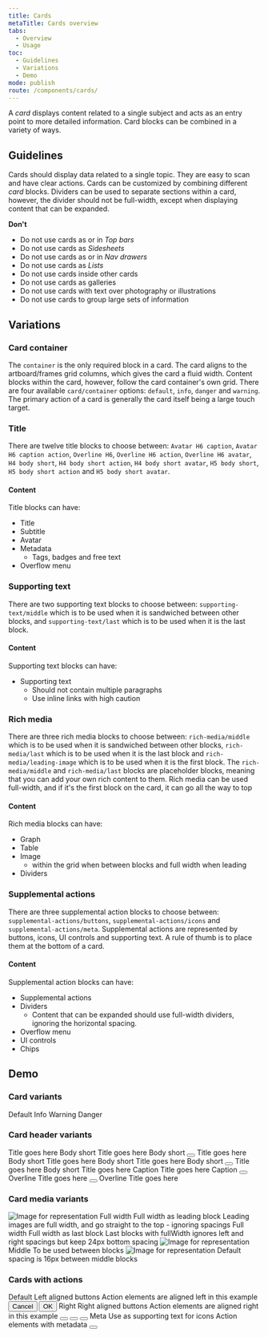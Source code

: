 ```yaml
---
title: Cards
metaTitle: Cards overview
tabs:
  - Overview
  - Usage
toc:
  - Guidelines
  - Variations
  - Demo
mode: publish
route: /components/cards/
---
```



A _card_ displays content related to a single subject and acts as an entry point to more detailed information. Card blocks can be combined in a variety of ways.

## Guidelines

Cards should display data related to a single topic. They are easy to scan and have clear actions. Cards can be customized by combining different _card_ blocks. Dividers can be used to separate sections within a card, however, the divider should not be full-width, except when displaying content that can be expanded.

**Don't**

- Do not use cards as or in _Top bars_
- Do not use cards as _Sidesheets_
- Do not use cards as or in _Nav drawers_
- Do not use cards as _Lists_
- Do not use cards inside other cards
- Do not use cards as galleries
- Do not use cards with text over photography or illustrations
- Do not use cards to group large sets of information

## Variations

### Card container

The `container` is the only required block in a card. The card aligns to the artboard/frames grid columns, which gives the card a fluid width. Content blocks within the card, however, follow the card container's own grid. There are four available `card/container` options: `default`, `info`, `danger` and `warning`. The primary action of a card is generally the card itself being a large touch target.

<FigmaImage
  url="https://www.figma.com/file/0bGXR2sCwMVSDNyyzu5BXrO5/Desktop-UI?node-id=201%3A131"
  alt="Figma design of card container"
/>

### Title

There are twelve title blocks to choose between: `Avatar H6 caption`, `Avatar H6 caption action`, `Overline H6`, `Overline H6 action`, `Overline H6 avatar`, `H4 body short`, `H4 body short action`, `H4 body short avatar`, `H5 body short`, `H5 body short action` and `H5 body short avatar`.

#### Content

Title blocks can have:

- Title
- Subtitle
- Avatar
- Metadata
  - Tags, badges and free text
- Overflow menu

<FigmaImage
  url="https://www.figma.com/file/0bGXR2sCwMVSDNyyzu5BXrO5/Desktop-UI?node-id=214%3A764"
  alt="Figma design of card content"
/>

### Supporting text

There are two supporting text blocks to choose between: `supporting-text/middle` which is to be used when it is sandwiched between other blocks, and `supporting-text/last` which is to be used when it is the last block.

#### Content

Supporting text blocks can have:

- Supporting text
  - Should not contain multiple paragraphs
  - Use inline links with high caution

<FigmaImage
  url="https://www.figma.com/file/0bGXR2sCwMVSDNyyzu5BXrO5/Desktop-UI?node-id=214%3A347"
  alt="Figma design of card supporting content"
/>

### Rich media

There are three rich media blocks to choose between: `rich-media/middle` which is to be used when it is sandwiched between other blocks, `rich-media/last` which is to be used when it is the last block and `rich-media/leading-image` which is to be used when it is the first block. The `rich-media/middle` and `rich-media/last` blocks are placeholder blocks, meaning that you can add your own rich content to them. Rich media can be used full-width, and if it's the first block on the card, it can go all the way to top

#### Content

Rich media blocks can have:

- Graph
- Table
- Image
  - within the grid when between blocks and full width when leading
- Dividers

<FigmaImage
  url="https://www.figma.com/file/0bGXR2sCwMVSDNyyzu5BXrO5/Desktop-UI?node-id=214%3A334"
  alt="Figma design of card rich media blocks"
/>

### Supplemental actions

There are three supplemental action blocks to choose between: `supplemental-actions/buttons`, `supplemental-actions/icons` and `supplemental-actions/meta`. Supplemental actions are represented by buttons, icons, UI controls and supporting text. A rule of thumb is to place them at the bottom of a card.

#### Content

Supplemental action blocks can have:

- Supplemental actions
- Dividers
  - Content that can be expanded should use full-width dividers, ignoring the horizontal spacing.
- Overflow menu
- UI controls
- Chips

<FigmaImage
  url="https://www.figma.com/file/0bGXR2sCwMVSDNyyzu5BXrO5/Desktop-UI?node-id=214%3A321"
  alt="Figma design of supplemental action"
/>

## Demo

### Card variants

<Playground>
  <div
    style={{
      display: 'grid',
      gridTemplateColumns: 'repeat(2, 260px)',
      gridGap: '32px',
    }}
  >
    <Card>
      <Card.CardHeader>
        <Typography variant="h5">Default</Typography>
      </Card.CardHeader>
    </Card>
    <Card variant="info">
      <Card.CardHeader>
        <Typography variant="h5">Info</Typography>
      </Card.CardHeader>
    </Card>
    <Card variant="warning">
      <Card.CardHeader>
        <Typography variant="h5">Warning</Typography>
      </Card.CardHeader>
    </Card>
    <Card variant="danger">
      <Card.CardHeader>
        <Typography variant="h5">Danger</Typography>
      </Card.CardHeader>
    </Card>
  </div>
</Playground>

### Card header variants

<Playground>
  <div
    style={{
      display: 'grid',
      gridTemplateColumns: 'repeat(2, 260px)',
      gridGap: '32px',
    }}
  >
    <Card variant="info">
      <Card.CardHeader>
        <Card.CardHeaderTitle>
          <Typography variant="h4">Title goes here</Typography>
          <Typography variant="body_short">Body short</Typography>
        </Card.CardHeaderTitle>
      </Card.CardHeader>
    </Card>
    <Card>
      <Card.CardHeader>
        <Card.CardHeaderTitle>
          <Typography variant="h4">Title goes here</Typography>
          <Typography variant="body_short">Body short</Typography>
        </Card.CardHeaderTitle>
        <Button variant="ghost_icon">
          <Icon name="more_vertical" title="more action" size={48}></Icon>
        </Button>
      </Card.CardHeader>
    </Card>
    <Card variant="danger">
      <Card.CardHeader>
        <Card.CardHeaderTitle>
          <Typography variant="h4">Title goes here</Typography>
          <Typography variant="body_short">Body short</Typography>
        </Card.CardHeaderTitle>
        <Avatar alt="Kitten" src="https://i.imgur.com/UM3mrju.jpg" size={40} />
      </Card.CardHeader>
    </Card>
    <Card variant="warning">
      <Card.CardHeader>
        <Card.CardHeaderTitle>
          <Typography variant="h5">Title goes here</Typography>
          <Typography variant="body_short">Body short</Typography>
        </Card.CardHeaderTitle>
      </Card.CardHeader>
    </Card>
    <Card>
      <Card.CardHeader>
        <Card.CardHeaderTitle>
          <Typography variant="h5">Title goes here</Typography>
          <Typography variant="body_short">Body short</Typography>
        </Card.CardHeaderTitle>
        <Button variant="ghost_icon">
          <Icon name="more_vertical" title="more action" size={48}></Icon>
        </Button>
      </Card.CardHeader>
    </Card>
    <Card variant="danger">
      <Card.CardHeader>
        <Card.CardHeaderTitle>
          <Typography variant="h5">Title goes here</Typography>
          <Typography variant="body_short">Body short</Typography>
        </Card.CardHeaderTitle>
        <Avatar alt="Kitten" src="https://i.imgur.com/UM3mrju.jpg" size={40} />
      </Card.CardHeader>
    </Card>
    <Card>
      <Card.CardHeader>
        <Avatar alt="Kitten" src="https://i.imgur.com/UM3mrju.jpg" size={40} />
        <Card.CardHeaderTitle>
          <Typography variant="h6">Title goes here</Typography>
          <Typography variant="body_short">Caption</Typography>
        </Card.CardHeaderTitle>
      </Card.CardHeader>
    </Card>
    <Card variant="info">
      <Card.CardHeader>
        <Avatar alt="Kitten" src="https://i.imgur.com/UM3mrju.jpg" size={40} />
        <Card.CardHeaderTitle>
          <Typography variant="h6">Title goes here</Typography>
          <Typography variant="body_short">Caption</Typography>
        </Card.CardHeaderTitle>
        <Button variant="ghost_icon">
          <Icon name="more_vertical" title="more action" size={48}></Icon>
        </Button>
      </Card.CardHeader>
    </Card>
    <Card>
      <Card.CardHeader>
        <Card.CardHeaderTitle>
          <Typography variant="overline">Overline</Typography>
          <Typography variant="h6">Title goes here</Typography>
        </Card.CardHeaderTitle>
        <Button variant="ghost_icon">
          <Icon name="more_vertical" title="more action" size={48}></Icon>
        </Button>
      </Card.CardHeader>
    </Card>
    <Card variant="warning">
      <Card.CardHeader>
        <Card.CardHeaderTitle>
          <Typography variant="overline">Overline</Typography>
          <Typography variant="h6">Title goes here</Typography>
        </Card.CardHeaderTitle>
      </Card.CardHeader>
    </Card>
  </div>
</Playground>

### Card media variants

<Playground>
  <div
    style={{
      display: 'grid',
      gridTemplateColumns: 'repeat(2, 260px)',
      gridGap: '32px',
    }}
  >
    <Card>
      <Card.CardMedia fullWidth>
        <img
          src="https://i.imgur.com/UM3mrju.jpg"
          alt="Image for representation"
        />
      </Card.CardMedia>
      <Card.CardHeader>
        <Card.CardHeaderTitle>
          <Typography variant="h5">Full width</Typography>
          <Typography variant="body_short">
            Full width as leading block
          </Typography>
        </Card.CardHeaderTitle>
      </Card.CardHeader>
      <Typography variant="body_short">
        Leading images are full width, and go straight to the top - ignoring
        spacings
      </Typography>
    </Card>
    <Card>
      <Card.CardHeader>
        <Card.CardHeaderTitle>
          <Typography variant="h5">Full width</Typography>
          <Typography variant="body_short">Full width as last block</Typography>
        </Card.CardHeaderTitle>
      </Card.CardHeader>
      <Typography variant="body_short">
        Last blocks with fullWidth ignores left and right spacings but keep 24px
        bottom spacing
      </Typography>
      <Card.CardMedia fullWidth>
        <img
          src="https://i.imgur.com/UM3mrju.jpg"
          alt="Image for representation"
        />
      </Card.CardMedia>
    </Card>
    <Card>
      <Card.CardHeader>
        <Card.CardHeaderTitle>
          <Typography variant="h5">Middle</Typography>
          <Typography variant="body_short">
            To be used between blocks
          </Typography>
        </Card.CardHeaderTitle>
      </Card.CardHeader>
      <Card.CardMedia fullWidth>
        <img
          src="https://i.imgur.com/UM3mrju.jpg"
          alt="Image for representation"
        />
      </Card.CardMedia>
      <Typography variant="body_short">
        Default spacing is 16px between middle blocks
      </Typography>
    </Card>
  </div>
</Playground>

### Cards with actions

<Playground>
  <div
    style={{
      display: 'grid',
      gridTemplateColumns: 'repeat(2, 260px)',
      gridGap: '32px',
    }}
  >
    <Card>
      <Card.CardHeader>
        <Card.CardHeaderTitle>
          <Typography variant="h5">Default</Typography>
          <Typography variant="body_short">Left aligned buttons</Typography>
        </Card.CardHeaderTitle>
      </Card.CardHeader>
      <Typography variant="body_short">
        Action elements are aligned left in this example
      </Typography>
      <Card.CardActions>
        <Button>Cancel</Button>
        <Button>OK</Button>
      </Card.CardActions>
    </Card>
    <Card>
      <Card.CardHeader>
        <Card.CardHeaderTitle>
          <Typography variant="h5">Right</Typography>
          <Typography variant="body_short">Right aligned buttons</Typography>
        </Card.CardHeaderTitle>
      </Card.CardHeader>
      <Typography variant="body_short">
        Action elements are aligned right in this example
      </Typography>
      <Card.CardActions alignRight>
        <Button variant="ghost_icon">
          <Icon name="person_add" title="add person action" size={48}></Icon>
        </Button>
        <Button variant="ghost_icon">
          <Icon name="settings" title="settings action" size={48}></Icon>
        </Button>
        <Button variant="ghost_icon">
          <Icon name="save" title="save action" size={48}></Icon>
        </Button>
      </Card.CardActions>
    </Card>
    <Card>
      <Card.CardHeader>
        <Card.CardHeaderTitle>
          <Typography variant="h5">Meta</Typography>
          <Typography variant="body_short">
            Use as supporting text for icons
          </Typography>
        </Card.CardHeaderTitle>
      </Card.CardHeader>
      <Typography variant="body_short">
        Action elements with metadata
      </Typography>
      <Card.CardActions meta="Share">
        <Button variant="ghost_icon">
          <Icon name="share" title="share action" size={48}></Icon>
        </Button>
      </Card.CardActions>
    </Card>
  </div>
</Playground>
